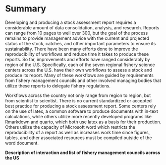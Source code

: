 # Summary

Developing and producing a stock assessment report requires a considerable amount of data consolidation, analysis, and research. Reports can range from 10 pages to well over 300, but the goal of the process remains to provide management advice with the current and projected status of the stock, catches, and other important parameters to ensure its sustainability. There have been many efforts done to improve the reproducibility of workflows and reduce time it takes to produce these reports. So far, improvements and efforts have ranged considerably by region of the U.S. Specifically, each of the seven regional fishery science centers across the U.S. have their own workflows to assess a stock and produce its report. Many of these workflows are guided by requirements from fishery management councils and other involved managing bodies that utilize these reports to delegate fishery regulations. 

Workflows across the country not only range from region to region, but from scientist to scientist. There is no current standardized or accepted best practice for producing a stock assessment report. Some centers rely on the use of latex, a common software to produce documents with in-text calculations, while others utilize more recently developed programs like Rmarkdown and quarto, which both use latex as a basis for their production. Others utilize the capacity of Microsoft word which restricts the reproducibility of a report as well as increases work time since figures, tables, and other associated resources must be compiled outside of the word document.

**Description of interaction and list of fishery management councils across the US**

